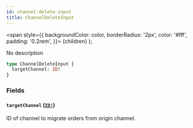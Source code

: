 ```yaml
---
id: channel-delete-input
title: ChannelDeleteInput
---
```


<span
style={{
      backgroundColor: color,
      borderRadius: '2px',
      color: '#fff',
      padding: '0.2rem',
    }}>
{children}
</span>
);

No description

```graphql
type ChannelDeleteInput {
  targetChannel: ID!
}
```

### Fields

#### `targetChannel` ([`ID!`](/api-reference/scalars/id.mdx))

ID of channel to migrate orders from origin channel.
